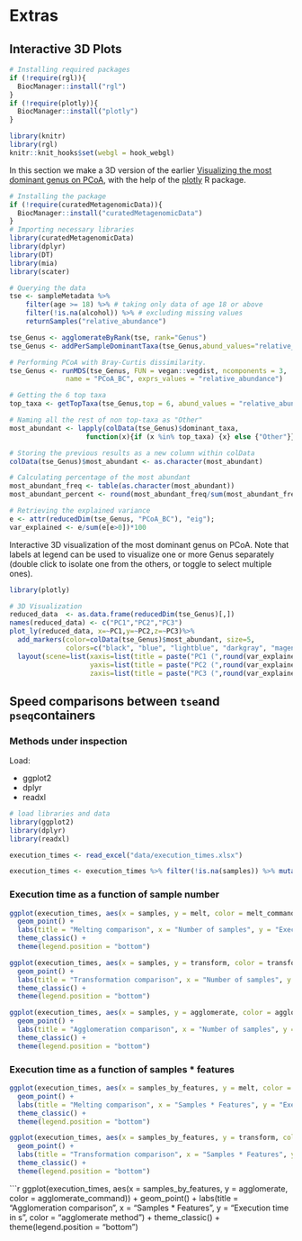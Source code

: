 # Extras {#extras}

## Interactive 3D Plots

```r
# Installing required packages
if (!require(rgl)){
  BiocManager::install("rgl")  
}
if (!require(plotly)){
  BiocManager::install("plotly")  
}
```

```r
library(knitr)
library(rgl)
knitr::knit_hooks$set(webgl = hook_webgl)
```


In this section we make a 3D version of the earlier [ Visualizing the most dominant genus on PCoA](https://microbiome.github.io/OMA/microbiome-exploration.html#visualizing-the-most-dominant-genus-on-pcoa), with the help of the [plotly](https://plotly.com/r/) R package.

```r
# Installing the package
if (!require(curatedMetagenomicData)){
  BiocManager::install("curatedMetagenomicData")  
}
# Importing necessary libraries
library(curatedMetagenomicData)
library(dplyr)
library(DT)
library(mia)
library(scater)

# Querying the data
tse <- sampleMetadata %>%
    filter(age >= 18) %>% # taking only data of age 18 or above
    filter(!is.na(alcohol)) %>% # excluding missing values
    returnSamples("relative_abundance")

tse_Genus <- agglomerateByRank(tse, rank="Genus")
tse_Genus <- addPerSampleDominantTaxa(tse_Genus,abund_values="relative_abundance", name = "dominant_taxa")

# Performing PCoA with Bray-Curtis dissimilarity.
tse_Genus <- runMDS(tse_Genus, FUN = vegan::vegdist, ncomponents = 3,
              name = "PCoA_BC", exprs_values = "relative_abundance")

# Getting the 6 top taxa
top_taxa <- getTopTaxa(tse_Genus,top = 6, abund_values = "relative_abundance")

# Naming all the rest of non top-taxa as "Other"
most_abundant <- lapply(colData(tse_Genus)$dominant_taxa,
                   function(x){if (x %in% top_taxa) {x} else {"Other"}})

# Storing the previous results as a new column within colData
colData(tse_Genus)$most_abundant <- as.character(most_abundant)

# Calculating percentage of the most abundant
most_abundant_freq <- table(as.character(most_abundant))
most_abundant_percent <- round(most_abundant_freq/sum(most_abundant_freq)*100, 1)

# Retrieving the explained variance
e <- attr(reducedDim(tse_Genus, "PCoA_BC"), "eig");
var_explained <- e/sum(e[e>0])*100
```

Interactive 3D visualization of the most dominant genus on PCoA.
Note that labels at legend can be used to visualize one or more Genus separately (double click to isolate one from the others, or toggle to select multiple ones).

```r
library(plotly)

# 3D Visualization
reduced_data  <- as.data.frame(reducedDim(tse_Genus)[,])
names(reduced_data) <- c("PC1","PC2","PC3")
plot_ly(reduced_data, x=~PC1,y=~PC2,z=~PC3)%>%
  add_markers(color=colData(tse_Genus)$most_abundant, size=5,
              colors=c("black", "blue", "lightblue", "darkgray", "magenta", "darkgreen", "red")) %>%
  layout(scene=list(xaxis=list(title = paste("PC1 (",round(var_explained[1],1),"%)")),
                    yaxis=list(title = paste("PC2 (",round(var_explained[2],1),"%)")),
                    zaxis=list(title = paste("PC3 (",round(var_explained[3],1),"%)"))))

```

## Speed comparisons between `tse`and `pseq`containers

### Methods under inspection

Load:

* ggplot2
* dplyr
* readxl

```r
# load libraries and data
library(ggplot2)
library(dplyr)
library(readxl)
```

```r
execution_times <- read_excel("data/execution_times.xlsx")
```

```r
execution_times <- execution_times %>% filter(!is.na(samples)) %>% mutate(samples_by_features = samples * features) 
```

### Execution time as a function of sample number

```r
ggplot(execution_times, aes(x = samples, y = melt, color = melt_command)) + 
  geom_point() +
  labs(title = "Melting comparison", x = "Number of samples", y = "Execution time in s", color = "melt command") +
  theme_classic() +
  theme(legend.position = "bottom")
```

```r
ggplot(execution_times, aes(x = samples, y = transform, color = transform_command)) + 
  geom_point() +
  labs(title = "Transformation comparison", x = "Number of samples", y = "Execution time in s", color = "transform command") +
  theme_classic() +
  theme(legend.position = "bottom")
```

```r
ggplot(execution_times, aes(x = samples, y = agglomerate, color = agglomerate_command)) + 
  geom_point() +
  labs(title = "Agglomeration comparison", x = "Number of samples", y = "Execution time in s", color = "agglomerate method") +
  theme_classic() +
  theme(legend.position = "bottom")
```

### Execution time as a function of samples * features

```r
ggplot(execution_times, aes(x = samples_by_features, y = melt, color = melt_command)) + 
  geom_point() +
  labs(title = "Melting comparison", x = "Samples * Features", y = "Execution time in s", color = "melt command") +
  theme_classic() +
  theme(legend.position = "bottom")
```

```r
ggplot(execution_times, aes(x = samples_by_features, y = transform, color = transform_command)) + 
  geom_point() +
  labs(title = "Transformation comparison", x = "Samples * Features", y = "Execution time in s", color = "transform command") +
  theme_classic() +
  theme(legend.position = "bottom")
```

```r
ggplot(execution_times, aes(x = samples_by_features, y = agglomerate, color = agglomerate_command)) + 
  geom_point() +
  labs(title = "Agglomeration comparison", x = "Samples * Features", y = "Execution time in s", color = "agglomerate method") +
  theme_classic() +
  theme(legend.position = "bottom")
  
